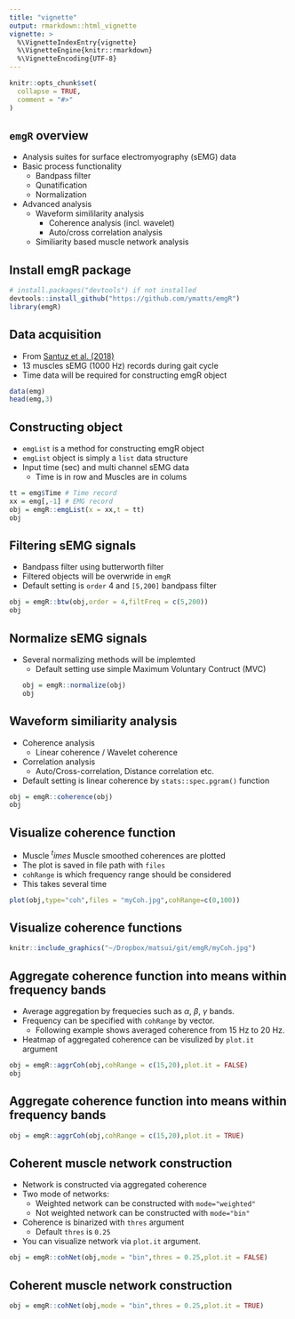 ```yaml
---
title: "vignette"
output: rmarkdown::html_vignette
vignette: >
  %\VignetteIndexEntry{vignette}
  %\VignetteEngine{knitr::rmarkdown}
  %\VignetteEncoding{UTF-8}
---
```


```r
knitr::opts_chunk$set(
  collapse = TRUE,
  comment = "#>"
)
```

## `emgR` overview
- Analysis suites for surface electromyography (sEMG) data
- Basic process functionality
    - Bandpass filter
    - Qunatification
    - Normalization
- Advanced analysis
    - Waveform simililarity analysis
        - Coherence analysis (incl. wavelet)
        - Auto/cross correlation analysis
    - Similiarity based muscle network analysis

## Install emgR package
```r
# install.packages("devtools") if not installed
devtools::install_github("https://github.com/ymatts/emgR")
library(emgR)
```

## Data acquisition
- From [Santuz et al. (2018)](https://www.frontiersin.org/articles/10.3389/fphys.2018.01509/full)
- 13 muscles sEMG (1000 Hz) records during gait cycle
- Time data will be required for constructing emgR object
```r
data(emg)
head(emg,3)
```

## Constructing object
- `emgList` is a method for constructing emgR object
- `emgList` object is simply a `list` data structure
-  Input time (sec) and multi channel sEMG data
    - Time is in row and Muscles are in colums

```r
tt = emg$Time # Time record
xx = emg[,-1] # EMG record
obj = emgR::emgList(x = xx,t = tt)
obj
```

## Filtering sEMG signals
- Bandpass filter using butterworth filter
- Filtered objects will be overwride in `emgR`
- Default setting is `order` 4 and `[5,200]` bandpass filter
```r
obj = emgR::btw(obj,order = 4,filtFreq = c(5,200))
obj
```

## Normalize sEMG signals
- Several normalizing methods will be implemted
    - Default setting use simple Maximum Voluntary Contruct (MVC)
```r
obj = emgR::normalize(obj)
obj
```

## Waveform similiarity analysis
- Coherence analysis
    - Linear coherence / Wavelet coherence
- Correlation analysis
    - Auto/Cross-correlation, Distance correlation etc.
- Default setting is linear coherence by `stats::spec.pgram()` function
```r
obj = emgR::coherence(obj)
obj
```

## Visualize coherence function
- Muscle $^times$ Muscle smoothed coherences are plotted
- The plot is saved in file path with `files`
- `cohRange` is which frequency range should be considered
- This takes several time
```r
plot(obj,type="coh",files = "myCoh.jpg",cohRange=c(0,100))
```

## Visualize coherence functions
```r
knitr::include_graphics("~/Dropbox/matsui/git/emgR/myCoh.jpg")
```

## Aggregate coherence function into means within frequency bands
- Average aggregation by frequecies such as $\alpha$, $\beta$, $\gamma$ bands.
- Frequency can be specified with `cohRange` by vector.
    - Following example shows averaged coherence from 15 Hz to 20 Hz. 
- Heatmap of aggregated coherence can be visulized by `plot.it` argument
```r
obj = emgR::aggrCoh(obj,cohRange = c(15,20),plot.it = FALSE)
obj
```

## Aggregate coherence function into means within frequency bands
```r
obj = emgR::aggrCoh(obj,cohRange = c(15,20),plot.it = TRUE)
```


## Coherent muscle network construction
- Network is constructed via aggregated coherence
- Two mode of networks:
    - Weighted network can be constructed with `mode="weighted"`
    - Not weighted network can be constructed with `mode="bin"`
- Coherence is binarized with `thres` argument
    - Default `thres` is `0.25`
- You can visualize network via `plot.it` argument.
```r
obj = emgR::cohNet(obj,mode = "bin",thres = 0.25,plot.it = FALSE)
```

## Coherent muscle network construction
```r
obj = emgR::cohNet(obj,mode = "bin",thres = 0.25,plot.it = TRUE)
```


